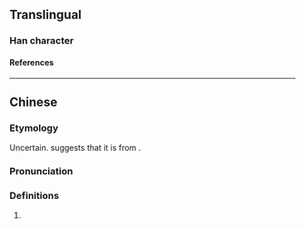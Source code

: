 {{character info/new}}
==Translingual==

===Han character===
{{Han char|rn=30|rad=口|as=10|sn=13|four=|canj=RAMW|ids=⿰口晒}}

====References====
{{Han ref|kx=0204.111|hdz=10667.071|uh=55EE}}

----

==Chinese==
{{zh-forms|alt=晒,哂,澌-rare}}

===Etymology===
Uncertain. {{zh-ref|Chan (1995)}} suggests that it is from {{ltc-l|澌|to dry up; to finish}}.

===Pronunciation===
{{zh-pron
|m=sài
|c=saai3
|c-t=lhai1
|cat=part
}}

===Definitions===
{{zh-hanzi}}

# {{lb|zh|Cantonese}} {{n-g|[[verbal|Verbal]] [[aspect]] marker for [[full]] [[extent]].}}
#: {{zh-x|做 嗮 功課 未 呀？|Have you finished '''all''' your homework?|C}}
#: {{zh-x|今晚{maan5-1} 唔 知 點解 個個 都 冇 乜 胃口，搞到 食 剩{zing6} 嗮 啲 餸。|For some reason, everyone is not hungry tonight and left '''all''' the food almost untouched.|C}}
#: {{zh-x|多謝 嗮！|Thank you '''very much'''!|C}}
#: {{zh-x|等 佢哋 走 嗮 先。|Wait until they've '''all''' gone.|C}}
#: {{zh-x|已經 喺 嗮 出便 啦。|They're '''all''' outside already.|C}}